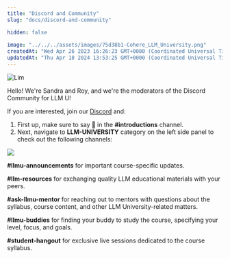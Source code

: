 ```yaml
---
title: "Discord and Community"
slug: "docs/discord-and-community"

hidden: false
 
image: "../../../assets/images/75d38b1-Cohere_LLM_University.png"
createdAt: "Wed Apr 26 2023 16:26:23 GMT+0000 (Coordinated Universal Time)"
updatedAt: "Thu Apr 18 2024 13:53:25 GMT+0000 (Coordinated Universal Time)"
---
```

<img src='../../../assets/images/338ad8f-image.png' alt='Lim' />


Hello! We're Sandra and Roy, and we're the moderators of the Discord Community for LLM U!

If you are interested, join our [Discord](https://discord.gg/co-mmunity) and:

1. First up, make sure to say 👋 in the **#introductions** channel.
2. Next, navigate to **LLM-UNIVERSITY** category on the left side panel to check out the following channels:    

<img src='../../../assets/images/0537514-small-Screenshot_2023-05-09_at_10.54.07.png' />


**#llmu-announcements** for important course-specific updates.

**#llm-resources** for exchanging quality LLM educational materials with your peers.

**#ask-llmu-mentor** for reaching out to mentors with questions about the syllabus, course content, and other LLM University-related matters.

**#llmu-buddies** for finding your buddy to study the course, specifying your level, focus, and goals.

**#student-hangout** for exclusive live sessions dedicated to the course syllabus.
